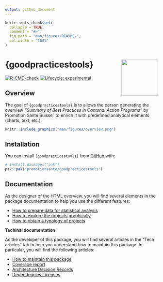 ```yaml
---
output: github_document
---
```


<!-- README.md is generated from README.Rmd. Please edit that file -->

```r
knitr::opts_chunk$set(
  collapse = TRUE,
  comment = "#>",
  fig.path = "man/figures/README-",
  out.width = "100%"
)
```

# {goodpracticestools} <img src="man/figures/logo.png" align="right" alt="" width="120" /> {.unlisted}

<!-- badges: start -->
[![R-CMD-check](https://github.com/promotionsante/goodpracticestools/actions/workflows/R-CMD-check.yaml/badge.svg)](https://github.com/promotionsante/goodpracticestools/actions/workflows/R-CMD-check.yaml)
[![Lifecycle: experimental](https://img.shields.io/badge/lifecycle-experimental-orange.svg)](https://lifecycle.r-lib.org/articles/stages.html#experimental)
<!-- badges: end -->

## Overview

The goal of `{goodpracticestools}` is to allows the person generating the overview *"Summary of Best Practices in Cantonal Action Programs"* by Promotion Santé Suisse" to enrich it with predefined analytical elements (charts, text, etc.).

```r
knitr::include_graphics("man/figures/overview.png")
```


## Installation

You can install `{goodpracticestools}` from [GitHub](https://github.com/) with:

``` r
# install.packages("pak")
pak::pak("promotionsante/goodpracticestools")
```

## Documentation

As the designer of the HTML overview, you will find several elements in the package documentation to help you use the different features:

- [How to prepare data for statistical analysis](https://promotionsante.github.io/goodpracticestools/articles/how-to-prepare-data-for-statistical-analysis.html)
- [How to explore the projects graphically](https://promotionsante.github.io/goodpracticestools/articles/how-to-explore-the-projects-graphically.html)
- [How to obtain a typology of projects](https://promotionsante.github.io/goodpracticestools/articles/how-to-obtain-a-typology-of-projects.html)

**Techinal documentation**

As the developer of this package, you will find several articles in the "Tech articles" tab to help you understand how to maintain this package. In particular, you will find the following articles:

- [How to maintain this package](https://promotionsante.github.io/goodpracticestools/articles/tech-how-to-maintain-this-package.html)
- [Coverage report](https://promotionsante.github.io/goodpracticestools/articles/coverage-report.html)
- [Architecture Decision Records](https://promotionsante.github.io/goodpracticestools/articles/tech-adr.html)
- [Dependencies Licenses](https://promotionsante.github.io/goodpracticestools/articles/tech-deps.html)
